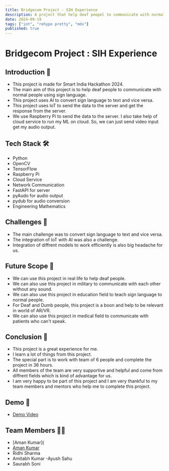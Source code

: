 ```yaml
---
title: Bridgecom Project - SIH Experience
description: A project that help deaf peopel to communicate with normal people using sign language
date: 2024-09-19
tags: ["iot", "rehype pretty", "mdx"]
published: true
---
```


# Bridgecom Project : SIH Experience

## Introduction 🚀
- This project is made for Smart India Hackathon 2024.
- The main aim of this project is to help deaf people to communicate with normal people using sign language.
- This project uses AI to convert sign language to text and vice versa.
- This project uses IoT to send the data to the server and get the response from the server.
- We use Raspberry Pi to send the data to the server. I also take help of cloud service to run my ML on cloud. So, we can just
send video input get my audio output.

## Tech Stack 🛠
- Python
- OpenCV
- TensorFlow
- Raspberry Pi
- Cloud Service
- Network Communication
- FastAPI for server
- pyAudo for audio output
- pydub for audio conversion
- Engineering Mathematics

## Challenges 🤯
- The main challenge was to convert sign language to text and vice versa.
- The integration of IoT with AI was also a challenge.
- Integration of diffrent models to work efficiently is also big headache for us.

## Future Scope 🚀
- We can use this project in real life to help deaf people.
- We can also use this project in military to communicate with each other without any sound.
- We can also use this project in education field to teach sign language to normal people.
- For Deaf and Dumb people, this project is a boon and help to be relevant in world of AR/VR.
- We can also use this project in medical field to communicate with patients who can't speak.

## Conclusion 🎉
- This project is a great experience for me.
- I learn a lot of things from this project.
- The special part is to work with team of 6 people and complete the project in 36 hours.
- All members of the team are very supportive and helpful and come from diffrent fields which is kind of advantage for us.
- I am very happy to be part of this project and I am very thankful to my team members and mentors who help me to complete this project.

## Demo 🎥
- [Demo Video](https://www.youtube.com/watch?v=9bZkp7q19f0)

## Team Members 👨‍💻
- [Aman Kumar](
- [Aman Kumar](https://www.linkedin.com/in/aman-kumar-7b0b3b1b2/)
- Ridhi Sharma
- Amitabh Kumar
-Ayush Sahu
- Saurabh Soni

